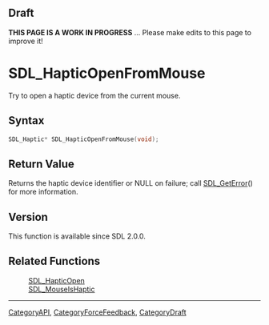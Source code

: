 
== Draft ==

'''THIS PAGE IS A WORK IN PROGRESS''' ... Please make edits to this page to improve it!
= SDL_HapticOpenFromMouse =

Try to open a haptic device from the current mouse.

== Syntax ==

<syntaxhighlight lang='c'>
SDL_Haptic* SDL_HapticOpenFromMouse(void);
</syntaxhighlight>

== Return Value ==

Returns the haptic device identifier or NULL on failure; call
[[SDL_GetError]]() for more information.



== Version ==

This function is available since SDL 2.0.0.



== Related Functions ==

:[[SDL_HapticOpen]]
:[[SDL_MouseIsHaptic]]

----
[[CategoryAPI]], [[CategoryForceFeedback]], [[CategoryDraft]]


